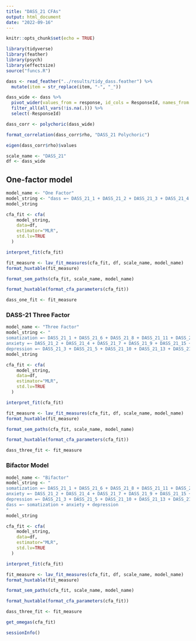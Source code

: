 ```yaml
---
title: "DASS_21 CFAs"
output: html_document
date: "2022-09-16"
---
```


```r
knitr::opts_chunk$set(echo = TRUE)
```

```r
library(tidyverse)
library(feather)
library(psych)
library(effectsize)
source("funcs.R")
```

```r
dass <- read_feather("../results/tidy_dass.feather") %>% 
  mutate(item = str_replace(item, "-", "_"))
```

```r
dass_wide <- dass %>% 
  pivot_wider(values_from = response, id_cols = ResponseId, names_from = item) %>% 
  filter_all(all_vars(!is.na(.))) %>% 
  select(-ResponseId)
```

```r
dass_corr <- polychoric(dass_wide)
```

```r
format_correlation(dass_corr$rho, "DASS_21 Polychoric")
```

```r
eigen(dass_corr$rho)$values
```

```r
scale_name <- "DASS_21"
df <- dass_wide
```

## One-factor model

```r
model_name <- "One Factor"
model_string <- "dass =~ DASS_21_1 + DASS_21_2 + DASS_21_3 + DASS_21_4 + DASS_21_5 + DASS_21_6 + DASS_21_7 + DASS_21_8 + DASS_21_9 + DASS_21_10 + DASS_21_11 + DASS_21_12 + DASS_21_13 + DASS_21_14 + DASS_21_15 + DASS_21_16 + DASS_21_17 + DASS_21_18 + DASS_21_19 + DASS_21_20 + DASS_21_21"
model_string
```

```r
cfa_fit <- cfa(
    model_string, 
    data=df,
    estimator="MLR",
    std.lv=TRUE
  )
```

```r
interpret_fit(cfa_fit)
```

```r
fit_measure <- lav_fit_measures(cfa_fit, df, scale_name, model_name)
format_huxtable(fit_measure)
```

```r
format_sem_paths(cfa_fit, scale_name, model_name)
```

```r
format_huxtable(format_cfa_parameters(cfa_fit))
```

```r
dass_one_fit <- fit_measure
```

### DASS-21 Three Factor

```r
model_name <- "Three Factor"
model_string <- "
somatization =~ DASS_21_1 + DASS_21_6 + DASS_21_8 + DASS_21_11 + DASS_21_12 + DASS_21_14 + DASS_21_18
anxiety =~ DASS_21_2 + DASS_21_4 + DASS_21_7 + DASS_21_9 + DASS_21_15 + DASS_21_19 + DASS_21_20
depression =~ DASS_21_3 + DASS_21_5 + DASS_21_10 + DASS_21_13 + DASS_21_16 + DASS_21_17 + DASS_21_21"
model_string
```

```r
cfa_fit <- cfa(
    model_string, 
    data=df,
    estimator="MLR",
    std.lv=TRUE
  )
```

```r
interpret_fit(cfa_fit)
```

```r
fit_measure <- lav_fit_measures(cfa_fit, df, scale_name, model_name)
format_huxtable(fit_measure)
```

```r
format_sem_paths(cfa_fit, scale_name, model_name)
```

```r
format_huxtable(format_cfa_parameters(cfa_fit))
```

```r
dass_three_fit <- fit_measure
```

### Bifactor Model

```r
model_name <- "Bifactor"
model_string <- "
somatization =~ DASS_21_1 + DASS_21_6 + DASS_21_8 + DASS_21_11 + DASS_21_12 + DASS_21_14 + DASS_21_18
anxiety =~ DASS_21_2 + DASS_21_4 + DASS_21_7 + DASS_21_9 + DASS_21_15 + DASS_21_19 + DASS_21_20
depression =~ DASS_21_3 + DASS_21_5 + DASS_21_10 + DASS_21_13 + DASS_21_16 + DASS_21_17 + DASS_21_21
dass =~ somatization + anxiety + depression
"
model_string
```

```r
cfa_fit <- cfa(
    model_string, 
    data=df,
    estimator="MLR",
    std.lv=TRUE
  )
```

```r
interpret_fit(cfa_fit)
```

```r
fit_measure <- lav_fit_measures(cfa_fit, df, scale_name, model_name)
format_huxtable(fit_measure)
```

```r
format_sem_paths(cfa_fit, scale_name, model_name)
```

```r
format_huxtable(format_cfa_parameters(cfa_fit))
```

```r
dass_three_fit <- fit_measure
```

```r
get_omegas(cfa_fit)
```

```r
sessionInfo()
```
